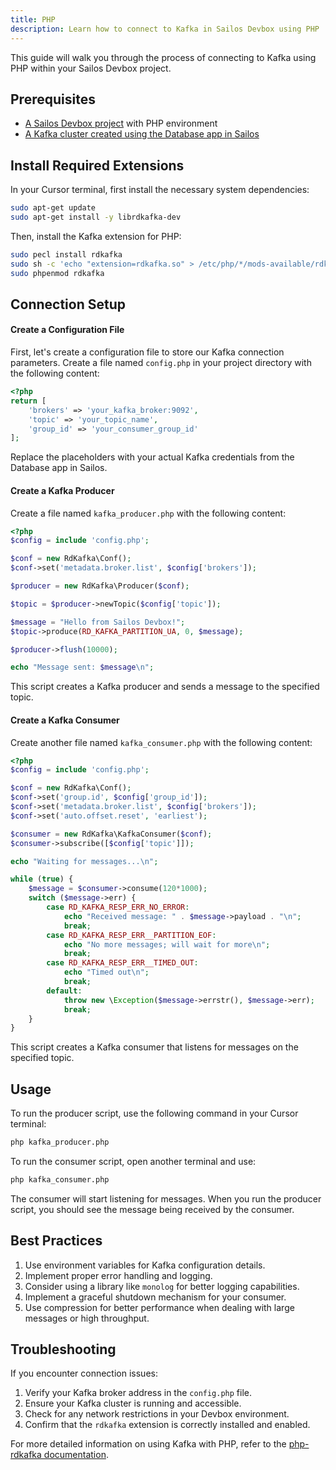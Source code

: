 ```yaml
---
title: PHP
description: Learn how to connect to Kafka in Sailos Devbox using PHP
---
```


This guide will walk you through the process of connecting to Kafka using PHP within your Sailos Devbox project.

## Prerequisites

- [A Sailos Devbox project](/docs/guides/fundamentals/create-a-project) with PHP environment
- [A Kafka cluster created using the Database app in Sailos](./)

## Install Required Extensions

In your Cursor terminal, first install the necessary system dependencies:

```bash
sudo apt-get update
sudo apt-get install -y librdkafka-dev
```

Then, install the Kafka extension for PHP:

```bash
sudo pecl install rdkafka
sudo sh -c 'echo "extension=rdkafka.so" > /etc/php/*/mods-available/rdkafka.ini'
sudo phpenmod rdkafka
```

## Connection Setup

<div className='steps [&_h4]:step'>

#### Create a Configuration File

First, let's create a configuration file to store our Kafka connection parameters. Create a file named `config.php` in your project directory with the following content:

```php
<?php
return [
    'brokers' => 'your_kafka_broker:9092',
    'topic' => 'your_topic_name',
    'group_id' => 'your_consumer_group_id'
];
```

Replace the placeholders with your actual Kafka credentials from the Database app in Sailos.

#### Create a Kafka Producer

Create a file named `kafka_producer.php` with the following content:

```php
<?php
$config = include 'config.php';

$conf = new RdKafka\Conf();
$conf->set('metadata.broker.list', $config['brokers']);

$producer = new RdKafka\Producer($conf);

$topic = $producer->newTopic($config['topic']);

$message = "Hello from Sailos Devbox!";
$topic->produce(RD_KAFKA_PARTITION_UA, 0, $message);

$producer->flush(10000);

echo "Message sent: $message\n";
```

This script creates a Kafka producer and sends a message to the specified topic.

#### Create a Kafka Consumer

Create another file named `kafka_consumer.php` with the following content:

```php
<?php
$config = include 'config.php';

$conf = new RdKafka\Conf();
$conf->set('group.id', $config['group_id']);
$conf->set('metadata.broker.list', $config['brokers']);
$conf->set('auto.offset.reset', 'earliest');

$consumer = new RdKafka\KafkaConsumer($conf);
$consumer->subscribe([$config['topic']]);

echo "Waiting for messages...\n";

while (true) {
    $message = $consumer->consume(120*1000);
    switch ($message->err) {
        case RD_KAFKA_RESP_ERR_NO_ERROR:
            echo "Received message: " . $message->payload . "\n";
            break;
        case RD_KAFKA_RESP_ERR__PARTITION_EOF:
            echo "No more messages; will wait for more\n";
            break;
        case RD_KAFKA_RESP_ERR__TIMED_OUT:
            echo "Timed out\n";
            break;
        default:
            throw new \Exception($message->errstr(), $message->err);
            break;
    }
}
```

This script creates a Kafka consumer that listens for messages on the specified topic.

</div>

## Usage

To run the producer script, use the following command in your Cursor terminal:

```bash
php kafka_producer.php
```

To run the consumer script, open another terminal and use:

```bash
php kafka_consumer.php
```

The consumer will start listening for messages. When you run the producer script, you should see the message being received by the consumer.

## Best Practices

1. Use environment variables for Kafka configuration details.
2. Implement proper error handling and logging.
3. Consider using a library like `monolog` for better logging capabilities.
4. Implement a graceful shutdown mechanism for your consumer.
5. Use compression for better performance when dealing with large messages or high throughput.

## Troubleshooting

If you encounter connection issues:

1. Verify your Kafka broker address in the `config.php` file.
2. Ensure your Kafka cluster is running and accessible.
3. Check for any network restrictions in your Devbox environment.
4. Confirm that the `rdkafka` extension is correctly installed and enabled.

For more detailed information on using Kafka with PHP, refer to the [php-rdkafka documentation](https://github.com/arnaud-lb/php-rdkafka).